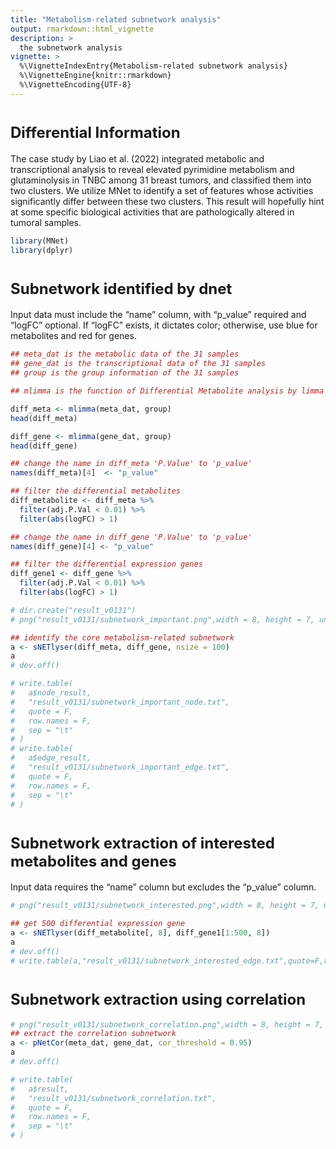 ```yaml
---
title: "Metabolism-related subnetwork analysis"
output: rmarkdown::html_vignette
description: >
  the subnetwork analysis
vignette: >
  %\VignetteIndexEntry{Metabolism-related subnetwork analysis}
  %\VignetteEngine{knitr::rmarkdown}
  %\VignetteEncoding{UTF-8}
---
```


# <font size="5">Differential Information</font>
The case study by Liao et al. (2022) integrated metabolic and transcriptional analysis to reveal elevated pyrimidine metabolism and glutaminolysis in TNBC among 31 breast tumors, and classified them into two clusters. We utilize MNet to identify a set of features whose activities significantly differ between these two clusters. This result will hopefully hint at some specific biological activities that are pathologically altered in tumoral samples.

```r
library(MNet)
library(dplyr)
```

# <font size="5">Subnetwork identified by dnet</font>
Input data must include the "name" column, with "p_value" required and "logFC" optional. If "logFC" exists, it dictates color; otherwise, use blue for metabolites and red for genes.

```r
## meta_dat is the metabolic data of the 31 samples
## gene_dat is the transcriptional data of the 31 samples
## group is the group information of the 31 samples

## mlimma is the function of Differential Metabolite analysis by limma

diff_meta <- mlimma(meta_dat, group)
head(diff_meta)

diff_gene <- mlimma(gene_dat, group)
head(diff_gene)

## change the name in diff_meta 'P.Value' to 'p_value'
names(diff_meta)[4]  <- "p_value"

## filter the differential metabolites
diff_metabolite <- diff_meta %>%
  filter(adj.P.Val < 0.01) %>%
  filter(abs(logFC) > 1)

## change the name in diff_gene 'P.Value' to 'p_value'
names(diff_gene)[4] <- "p_value"

## filter the differential expression genes
diff_gene1 <- diff_gene %>%
  filter(adj.P.Val < 0.01) %>%
  filter(abs(logFC) > 1)

# dir.create("result_v0131")
# png("result_v0131/subnetwork_important.png",width = 8, height = 7, units = 'in', res = 200)

## identify the core metabolism-related subnetwork
a <- sNETlyser(diff_meta, diff_gene, nsize = 100)
a
# dev.off()

# write.table(
#   a$node_result,
#   "result_v0131/subnetwork_important_node.txt",
#   quote = F,
#   row.names = F,
#   sep = "\t"
# )
# write.table(
#   a$edge_result,
#   "result_v0131/subnetwork_important_edge.txt",
#   quote = F,
#   row.names = F,
#   sep = "\t"
# )
```

# <font size="5">Subnetwork extraction of interested metabolites and genes</font>
Input data requires the "name" column but excludes the "p_value" column.

```r
# png("result_v0131/subnetwork_interested.png",width = 8, height = 7, units = 'in', res = 200)

## get 500 differential expression gene
a <- sNETlyser(diff_metabolite[, 8], diff_gene1[1:500, 8])
a
# dev.off()
# write.table(a,"result_v0131/subnetwork_interested_edge.txt",quote=F,row.names=F,sep="\t")
```

# <font size="5">Subnetwork extraction using correlation</font>

```r
# png("result_v0131/subnetwork_correlation.png",width = 8, height = 7, units = 'in', res = 200)
## extract the correlation subnetwork
a <- pNetCor(meta_dat, gene_dat, cor_threshold = 0.95)
a
# dev.off()

# write.table(
#   a$result,
#   "result_v0131/subnetwork_correlation.txt",
#   quote = F,
#   row.names = F,
#   sep = "\t"
# )
```

